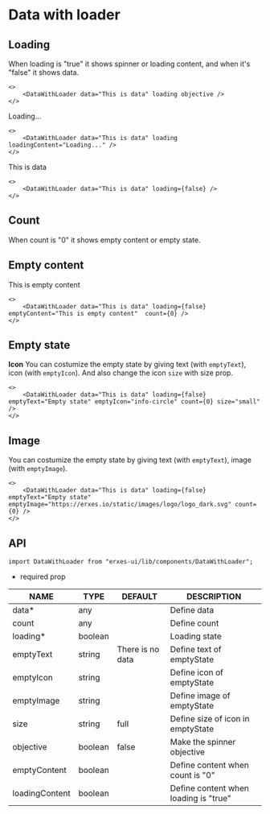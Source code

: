
<HeroPattern />

# Data with loader
## **Loading**
When loading is "true" it shows spinner or loading content, and when it's "false" it shows data.

```tsx
<>
	<DataWithLoader data="This is data" loading objective />
</>
```
Loading...

```tsx
<>
	<DataWithLoader data="This is data" loading loadingContent="Loading..." />
</>
```
This is data

```tsx
<>
	<DataWithLoader data="This is data" loading={false} />
</>
```

## **Count**
When count is "0" it shows empty content or empty state.

## **Empty content**
This is empty content

```tsx
<>
	<DataWithLoader data="This is data" loading={false} emptyContent="This is empty content"  count={0} />
</>
```

## **Empty state**
**Icon**
You can costumize the empty state by giving text (with `emptyText`), icon (with `emptyIcon`). And also change the icon `size` with size prop.

```tsx
<>
	<DataWithLoader data="This is data" loading={false} emptyText="Empty state" emptyIcon="info-circle" count={0} size="small" />
</>
```

## **Image**
You can costumize the empty state by giving text (with `emptyText`), image (with `emptyImage`).


```tsx
<>
	<DataWithLoader data="This is data" loading={false} emptyText="Empty state" emptyImage="https://erxes.io/static/images/logo/logo_dark.svg" count={0} />
</>

```

## **API**

```tsx
import DataWithLoader from "erxes-ui/lib/components/DataWithLoader";
```
* required prop

| NAME | TYPE | DEFAULT | DESCRIPTION |
| ---| --- | ---| --- |
| data*	 | any |  | Define data |
| count	 | any |  | Define count |
| loading*	 | boolean| | Loading state |
| emptyText | string | There is no data	 | Define text of emptyState |
| emptyIcon	 | string |  | Define icon of emptyState |
| emptyImage | string |  | Define image of emptyState |
| size | string | full | Define size of icon in emptyState |
| objective | boolean | false | Make the spinner objective |
| emptyContent | boolean |  | Define content when count is "0" |
| loadingContent | boolean |  | Define content when loading is "true" |